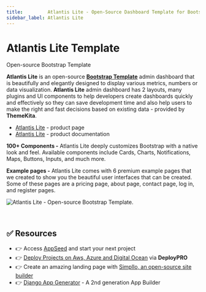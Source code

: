 ```yaml
---
title:         Atlantis Lite - Open-Source Dashboard Template for Bootstrap 4
sidebar_label: Atlantis Lite
---
```


# Atlantis Lite Template

<SubHeading> Open-source Bootstrap Template</SubHeading>

**Atlantis Lite** is an open-source [**Bootstrap Template**](https://docs-old.appseed.us/bootstrap-template/) admin dashboard that is beautifully and elegantly designed to display various metrics, numbers or data visualization. **Atlantis Lite** admin dashboard has 2 layouts, many plugins and UI components to help developers create dashboards quickly and effectively so they can save development time and also help users to make the right and fast decisions based on existing data - provided by **ThemeKita**.

- [Atlantis Lite](https://www.themekita.com/atlantis-lite-bootstrap-dashboard.html) - product page
- [Atlantis Lite](https://atlantis-lite.appseed.us/) - product documentation

**100+ Components -** Atlantis Lite deeply customizes Bootstrap with a native look and feel. Available components include Cards, Charts, Notifications, Maps, Buttons, Inputs, and much more.

**Example pages -** Atlantis Lite comes with 6 premium example pages that we created to show you the beautiful user interfaces that can be created. Some of these pages are a pricing page, about page, contact page, log in, and register pages.

![Atlantis Lite - Open-source Bootstrap Template.](../../../static/assets/docs-cover-atlantis-lite.jpg)

<br />

## ✅ Resources 

- 👉 Access [AppSeed](https://appseed.us/) and start your next project
- 👉 [Deploy Projects on Aws, Azure and Digital Ocean](https://www.docs.deploypro.dev/) via **DeployPRO**
- 👉 Create an amazing landing page with [Simpllo, an open-source site builder](https://www.simpllo.com/)
- 👉 [Django App Generator](https://app-generator.dev/django/) - A 2nd generation App Builder
